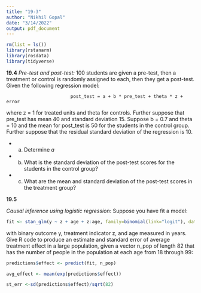 ```yaml
---
title: "19-3"
author: "Nikhil Gopal"
date: "3/14/2022"
output: pdf_document
---
```


```r
rm(list = ls())
library(rstanarm)
library(rosdata)
library(tidyverse)
```


**19.4**
*Pre-test and post-test:* 100 students are given a pre-test, then a treatment or control is randomly
assigned to each, then they get a post-test. Given the following regression model:

                            post_test = a + b * pre_test + theta * z + error  

where z = 1 for treated units and theta for controls. Further suppose that pre_test has mean 40
and standard deviation 15. Suppose b = 0.7 and theta = 10 and the mean for post_test is 50 for
the students in the control group. Further suppose that the residual standard deviation of the
regression is 10.

+ a) Determine *a*


+ b) What is the standard deviation of the post-test scores for the students in the control group?
+ c) What are the mean and standard deviation of the post-test scores in the treatment group?


**19.5**

*Causal inference using logistic regression*: Suppose you have fit a model:


```r
fit <- stan_glm(y ~ z + age + z:age, family=binomial(link="logit"), data=mydata)
```


with binary outcome y, treatment indicator z, and age measured in years. Give R code to
produce an estimate and standard error of average treatment effect in a large population, given a
vector n_pop of length 82 that has the number of people in the population at each age from 18
through 99:

```r

predictions$effect <- predict(fit, n_pop)

avg_effect <- mean(exp(predictions$effect))

st_err <-sd(predictions$effect)/sqrt(82)
```

